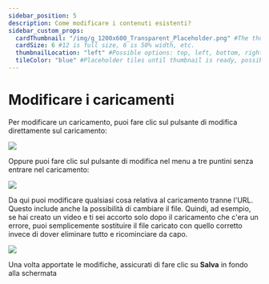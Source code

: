 ---
sidebar_position: 5
description: Come modificare i contenuti esistenti?
sidebar_custom_props:
  cardThumbnail: "/img/g_1200x600_Transparent_Placeholder.png" #The thumbnail on the category card.
  cardSize: 6 #12 is full size, 6 is 50% width, etc.
  thumbnailLocation: "left" #Possible options: top, left, bottom, right, none
  tileColor: "blue" #Placeholder tiles until thumbnail is ready, possible options: blue, cream, darkpurple, lightpurple, mauve, orange, pink, none
---

# Modificare i caricamenti

Per modificare un caricamento, puoi fare clic sul pulsante di modifica direttamente sul caricamento:

![](/img/en/category-uploading18.png)

Oppure puoi fare clic sul pulsante di modifica nel menu a tre puntini senza entrare nel caricamento:

![](/img/en/category-uploading19.png)

Da qui puoi modificare qualsiasi cosa relativa al caricamento tranne l'URL. Questo include anche la possibilità di cambiare il file. Quindi, ad esempio, se hai creato un video e ti sei accorto solo dopo il caricamento che c'era un errore, puoi semplicemente sostituire il file caricato con quello corretto invece di dover eliminare tutto e ricominciare da capo.

![](/img/en/category-uploading20.png)

Una volta apportate le modifiche, assicurati di fare clic su **Salva** in fondo alla schermata
